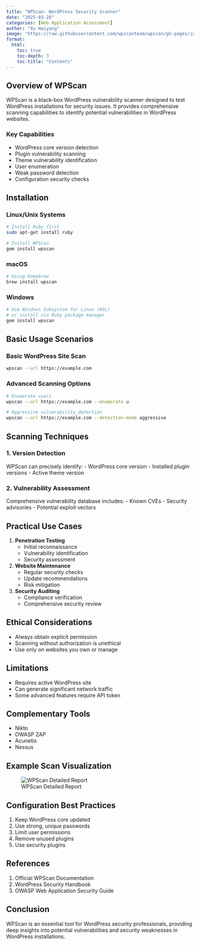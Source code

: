 ```yaml
---
title: "WPScan: WordPress Security Scanner"
date: "2025-03-28"
categories: [Web Application Assessment]
author: "Xu Haiyang"
image: "https://raw.githubusercontent.com/wpscanteam/wpscan/gh-pages/images/wpscan_logo.png"
format:
  html:
    toc: true
    toc-depth: 3
    toc-title: "Contents"
---
```


## Overview of WPScan

WPScan is a black-box WordPress vulnerability scanner designed to test WordPress installations for security issues. It provides comprehensive scanning capabilities to identify potential vulnerabilities in WordPress websites.

### Key Capabilities

-   WordPress core version detection
-   Plugin vulnerability scanning
-   Theme vulnerability identification
-   User enumeration
-   Weak password detection
-   Configuration security checks

## Installation

### Linux/Unix Systems

``` bash
# Install Ruby first
sudo apt-get install ruby

# Install WPScan
gem install wpscan
```

### macOS

``` bash
# Using Homebrew
brew install wpscan
```

### Windows

``` powershell
# Use Windows Subsystem for Linux (WSL)
# or install via Ruby package manager
gem install wpscan
```

## Basic Usage Scenarios

### Basic WordPress Site Scan

``` bash
wpscan --url https://example.com
```

### Advanced Scanning Options

``` bash
# Enumerate users
wpscan --url https://example.com --enumerate u

# Aggressive vulnerability detection
wpscan --url https://example.com --detection-mode aggressive
```

## Scanning Techniques

### 1. Version Detection

WPScan can precisely identify: - WordPress core version - Installed plugin versions - Active theme version

### 2. Vulnerability Assessment

::: callout-warning
Comprehensive vulnerability database includes: - Known CVEs - Security advisories - Potential exploit vectors
:::

## Practical Use Cases

1.  **Penetration Testing**
    -   Initial reconnaissance
    -   Vulnerability identification
    -   Security assessment
2.  **Website Maintenance**
    -   Regular security checks
    -   Update recommendations
    -   Risk mitigation
3.  **Security Auditing**
    -   Compliance verification
    -   Comprehensive security review

## Ethical Considerations

::: callout-important
-   Always obtain explicit permission
-   Scanning without authorization is unethical
-   Use only on websites you own or manage
:::

## Limitations

-   Requires active WordPress site
-   Can generate significant network traffic
-   Some advanced features require API token

## Complementary Tools

-   Nikto
-   OWASP ZAP
-   Acunetix
-   Nessus

## Example Scan Visualization

![WPScan Detailed Report](https://miro.medium.com/v2/resize:fit:1400/1*GdaxBWBrwn1ZbyvPBqQmJw.png)

## Configuration Best Practices

1.  Keep WordPress core updated
2.  Use strong, unique passwords
3.  Limit user permissions
4.  Remove unused plugins
5.  Use security plugins

## References

1.  Official WPScan Documentation
2.  WordPress Security Handbook
3.  OWASP Web Application Security Guide

## Conclusion

WPScan is an essential tool for WordPress security professionals, providing deep insights into potential vulnerabilities and security weaknesses in WordPress installations.
